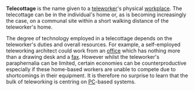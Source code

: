 '''Telecottage''' is the name given to a [[teleworker]]'s physical [[workplace]].  The telecottage can be in the individual's home or, as is becoming increasingly the case, on a communal site within a short walking distance of the teleworker's home.

The degree of technology employed in a telecottage depends on the teleworker's duties and overall resources.  For example, a self-employed teleworking architect could work from an [[office]] which has nothing more than a drawing desk and a [[fax]].  However whilst the teleworker's paraphernalia can be limited, certain economies can be counterproductive especially if these home-based workers are unable to compete due to shortcomings in their equipment.  It is therefore no surprise to learn that the bulk of teleworking is centring on [[personal computer|PC]]-based systems.

{{Uncategorized|September 2006}}